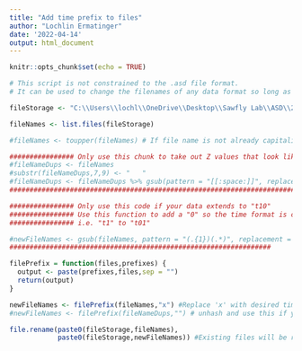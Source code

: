 ---
title: "Add time prefix to files"
author: "Lochlin Ermatinger"
date: '2022-04-14'
output: html_document
---

```{r setup, include=FALSE}
knitr::opts_chunk$set(echo = TRUE)
```

```{r}
# This script is not constrained to the .asd file format. 
# It can be used to change the filenames of any data format so long as they are all stored in the same location.  

fileStorage <- "C:\\Users\\lochl\\OneDrive\\Desktop\\Sawfly Lab\\ASD\\2022\\Leaf\\LB\\DC2.5.5.22\\Processed\\" #Folder location of files.

fileNames <- list.files(fileStorage) 

#fileNames <- toupper(fileNames) # If file name is not already capitalized unhash and run this line.

################ Only use this chunk to take out Z values that look like this (t2LBC1+5900000.asd.txt)###########
#fileNameDups <- fileNames
#substr(fileNameDups,7,9) <- "   " 
#fileNameDups <- fileNameDups %>% gsub(pattern = "[[:space:]]", replacement = "")
#################################################################################################################

################ Only use this code if your data extends to "t10"
################ Use this function to add a "0" so the time format is consistent.
################ i.e. "t1" to "t01"

#newFileNames <- gsub(fileNames, pattern = "(.{1})(.*)", replacement = "\\10\\2")
#################################################################

filePrefix = function(files,prefixes) {      
  output <- paste(prefixes,files,sep = "")
  return(output)
}

newFileNames <- filePrefix(fileNames,"x") #Replace 'x' with desired time prefix.
#newFileNames <- filePrefix(fileNameDups,"") # unhash and use this if you are getting rid of Z values

file.rename(paste0(fileStorage,fileNames),
            paste0(fileStorage,newFileNames)) #Existing files will be renamed with this output. you can change the location of the output by specifying a different folder where the second 'fileStorage' is called.

```


